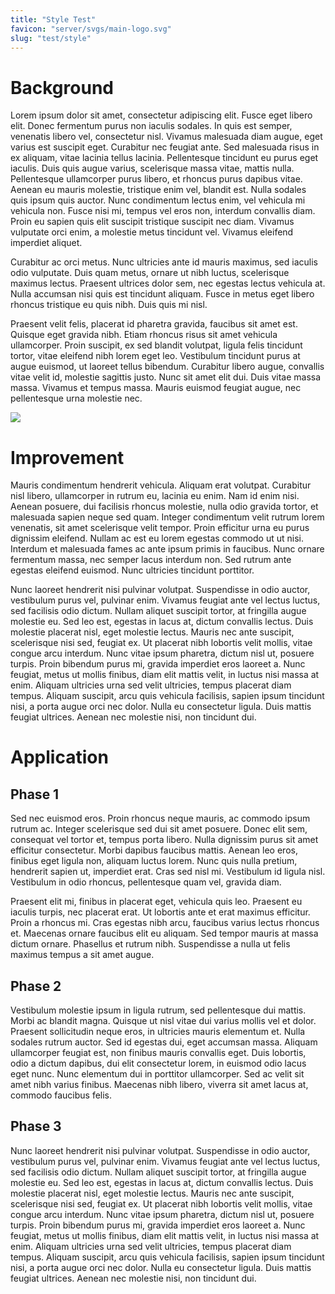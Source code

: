 ---
title: "Style Test"
favicon: "server/svgs/main-logo.svg"
slug: "test/style"
---

# Background

Lorem ipsum dolor sit amet, consectetur adipiscing elit.
Fusce eget libero elit.
Donec fermentum purus non iaculis sodales.
In quis est semper, venenatis libero vel, consectetur nisl.
Vivamus malesuada diam augue, eget varius est suscipit eget.
Curabitur nec feugiat ante.
Sed malesuada risus in ex aliquam, vitae lacinia tellus lacinia.
Pellentesque tincidunt eu purus eget iaculis.
Duis quis augue varius, scelerisque massa vitae, mattis nulla.
Pellentesque ullamcorper purus libero, et rhoncus purus dapibus vitae.
Aenean eu mauris molestie, tristique enim vel, blandit est.
Nulla sodales quis ipsum quis auctor.
Nunc condimentum lectus enim, vel vehicula mi vehicula non.
Fusce nisi mi, tempus vel eros non, interdum convallis diam.
Proin eu sapien quis elit suscipit tristique suscipit nec diam.
Vivamus vulputate orci enim, a molestie metus tincidunt vel.
Vivamus eleifend imperdiet aliquet.

Curabitur ac orci metus.
Nunc ultricies ante id mauris maximus, sed iaculis odio vulputate.
Duis quam metus, ornare ut nibh luctus, scelerisque maximus lectus.
Praesent ultrices dolor sem, nec egestas lectus vehicula at.
Nulla accumsan nisi quis est tincidunt aliquam.
Fusce in metus eget libero rhoncus tristique eu quis nibh.
Duis quis mi nisl.

Praesent velit felis, placerat id pharetra gravida, faucibus sit amet est.
Quisque eget gravida nibh.
Etiam rhoncus risus sit amet vehicula ullamcorper.
Proin suscipit, ex sed blandit volutpat, ligula felis tincidunt tortor, vitae eleifend nibh lorem eget leo.
Vestibulum tincidunt purus at augue euismod, ut laoreet tellus bibendum.
Curabitur libero augue, convallis vitae velit id, molestie sagittis justo.
Nunc sit amet elit dui.
Duis vitae massa massa.
Vivamus et tempus massa.
Mauris euismod feugiat augue, nec pellentesque urna molestie nec.

<Image src="server/test/manufacturetocat.webp" />

# Improvement

Mauris condimentum hendrerit vehicula.
Aliquam erat volutpat.
Curabitur nisl libero, ullamcorper in rutrum eu, lacinia eu enim.
Nam id enim nisi.
Aenean posuere, dui facilisis rhoncus molestie, nulla odio gravida tortor, et malesuada sapien neque sed quam.
Integer condimentum velit rutrum lorem venenatis, sit amet scelerisque velit tempor.
Proin efficitur urna eu purus dignissim eleifend.
Nullam ac est eu lorem egestas commodo ut ut nisi.
Interdum et malesuada fames ac ante ipsum primis in faucibus.
Nunc ornare fermentum massa, nec semper lacus interdum non.
Sed rutrum ante egestas eleifend euismod.
Nunc ultricies tincidunt porttitor.

Nunc laoreet hendrerit nisi pulvinar volutpat.
Suspendisse in odio auctor, vestibulum purus vel, pulvinar enim.
Vivamus feugiat ante vel lectus luctus, sed facilisis odio dictum.
Nullam aliquet suscipit tortor, at fringilla augue molestie eu.
Sed leo est, egestas in lacus at, dictum convallis lectus.
Duis molestie placerat nisl, eget molestie lectus.
Mauris nec ante suscipit, scelerisque nisi sed, feugiat ex.
Ut placerat nibh lobortis velit mollis, vitae congue arcu interdum.
Nunc vitae ipsum pharetra, dictum nisl ut, posuere turpis.
Proin bibendum purus mi, gravida imperdiet eros laoreet a.
Nunc feugiat, metus ut mollis finibus, diam elit mattis velit, in luctus nisi massa at enim.
Aliquam ultricies urna sed velit ultricies, tempus placerat diam tempus.
Aliquam suscipit, arcu quis vehicula facilisis, sapien ipsum tincidunt nisi, a porta augue orci nec dolor.
Nulla eu consectetur ligula.
Duis mattis feugiat ultrices.
Aenean nec molestie nisi, non tincidunt dui.

# Application

## Phase 1
Sed nec euismod eros.
Proin rhoncus neque mauris, ac commodo ipsum rutrum ac.
Integer scelerisque sed dui sit amet posuere.
Donec elit sem, consequat vel tortor et, tempus porta libero.
Nulla dignissim purus sit amet efficitur consectetur.
Morbi dapibus faucibus mattis.
Aenean leo eros, finibus eget ligula non, aliquam luctus lorem.
Nunc quis nulla pretium, hendrerit sapien ut, imperdiet erat.
Cras sed nisl mi.
Vestibulum id ligula nisl.
Vestibulum in odio rhoncus, pellentesque quam vel, gravida diam.

Praesent elit mi, finibus in placerat eget, vehicula quis leo.
Praesent eu iaculis turpis, nec placerat erat.
Ut lobortis ante et erat maximus efficitur.
Proin a rhoncus mi.
Cras egestas nibh arcu, faucibus varius lectus rhoncus et.
Maecenas ornare faucibus elit eu aliquam.
Sed tempor mauris at massa dictum ornare.
Phasellus et rutrum nibh.
Suspendisse a nulla ut felis maximus tempus a sit amet augue.

## Phase 2
Vestibulum molestie ipsum in ligula rutrum, sed pellentesque dui mattis.
Morbi ac blandit magna.
Quisque ut nisl vitae dui varius mollis vel et dolor.
Praesent sollicitudin neque eros, in ultricies mauris elementum et.
Nulla sodales rutrum auctor.
Sed id egestas dui, eget accumsan massa.
Aliquam ullamcorper feugiat est, non finibus mauris convallis eget.
Duis lobortis, odio a dictum dapibus, dui elit consectetur lorem, in euismod odio lacus eget nunc.
Nunc elementum dui in porttitor ullamcorper.
Sed ac velit sit amet nibh varius finibus.
Maecenas nibh libero, viverra sit amet lacus at, commodo faucibus felis.

## Phase 3
Nunc laoreet hendrerit nisi pulvinar volutpat.
Suspendisse in odio auctor, vestibulum purus vel, pulvinar enim.
Vivamus feugiat ante vel lectus luctus, sed facilisis odio dictum.
Nullam aliquet suscipit tortor, at fringilla augue molestie eu.
Sed leo est, egestas in lacus at, dictum convallis lectus.
Duis molestie placerat nisl, eget molestie lectus.
Mauris nec ante suscipit, scelerisque nisi sed, feugiat ex.
Ut placerat nibh lobortis velit mollis, vitae congue arcu interdum.
Nunc vitae ipsum pharetra, dictum nisl ut, posuere turpis.
Proin bibendum purus mi, gravida imperdiet eros laoreet a.
Nunc feugiat, metus ut mollis finibus, diam elit mattis velit, in luctus nisi massa at enim.
Aliquam ultricies urna sed velit ultricies, tempus placerat diam tempus.
Aliquam suscipit, arcu quis vehicula facilisis, sapien ipsum tincidunt nisi, a porta augue orci nec dolor.
Nulla eu consectetur ligula.
Duis mattis feugiat ultrices.
Aenean nec molestie nisi, non tincidunt dui.
